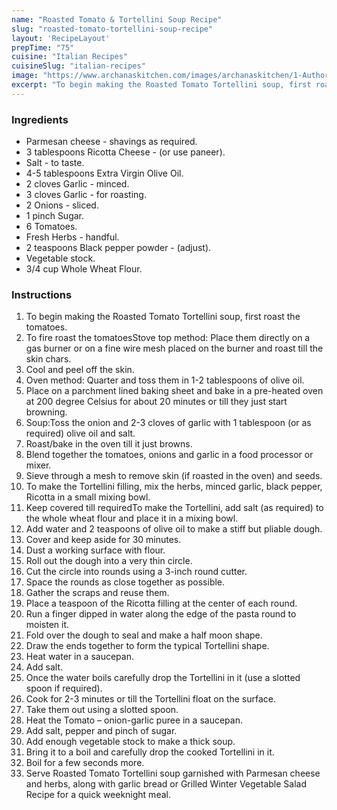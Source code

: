 ---
name: "Roasted Tomato & Tortellini Soup Recipe"
slug: "roasted-tomato-tortellini-soup-recipe"
layout: 'RecipeLayout'
prepTime: "75"
cuisine: "Italian Recipes"
cuisineSlug: "italian-recipes"
image: "https://www.archanaskitchen.com/images/archanaskitchen/1-Author/madhulia/Roasted_Tomato__Tortellini_soup.jpg"
excerpt: "To begin making the Roasted Tomato Tortellini soup, first roast the tomatoes"
---

### Ingredients

- Parmesan cheese - shavings as required.
- 3 tablespoons Ricotta Cheese - (or use paneer).
- Salt - to taste.
- 4-5 tablespoons Extra Virgin Olive Oil.
- 2 cloves Garlic - minced.
- 3 cloves Garlic - for roasting.
- 2 Onions - sliced.
- 1 pinch Sugar.
- 6 Tomatoes.
- Fresh Herbs - handful.
- 2 teaspoons Black pepper powder - (adjust).
- Vegetable stock.
- 3/4 cup Whole Wheat Flour.

### Instructions

1. To begin making the Roasted Tomato Tortellini soup, first roast the tomatoes.
1. To fire roast the tomatoesStove top method: Place them directly on a gas burner or on a fine wire mesh placed on the burner and roast till the skin chars.
1. Cool and peel off the skin.
1. Oven method: Quarter and toss them in 1-2 tablespoons of olive oil.
1. Place on a parchment lined baking sheet and bake in a pre-heated oven at 200 degree Celsius for about 20 minutes or till they just start browning.
1. Soup:Toss the onion and 2-3 cloves of garlic with 1 tablespoon (or as required) olive oil and salt.
1. Roast/bake in the oven till it just browns.
1. Blend together the tomatoes, onions and garlic  in a food processor or mixer.
1. Sieve through a mesh to remove skin (if roasted in the oven) and seeds.
1. To make the Tortellini filling, mix the herbs, minced garlic, black pepper, Ricotta in a small mixing bowl.
1. Keep covered till requiredTo make the Tortellini, add salt (as required) to the whole wheat flour and place it in a mixing bowl.
1. Add water and 2 teaspoons of olive oil to make a stiff but pliable dough.
1. Cover and keep aside for 30 minutes.
1. Dust a working surface with flour.
1. Roll out the dough into a very thin circle.
1. Cut the circle into rounds using a 3-inch round cutter.
1. Space the rounds as close together as possible.
1. Gather the scraps and reuse them.
1. Place a teaspoon of the Ricotta filling at the center of each round.
1. Run a finger dipped in water along the edge of the pasta round to moisten it.
1. Fold over the dough to seal and make a half moon shape.
1. Draw the ends together to form the typical Tortellini shape.
1. Heat water in a saucepan.
1. Add salt.
1. Once the water boils carefully drop the Tortellini in it (use a slotted spoon if required).
1. Cook for 2-3 minutes or till the Tortellini float on the surface.
1. Take them out using a slotted spoon.
1. Heat the Tomato – onion-garlic puree in a saucepan.
1. Add salt, pepper and pinch of sugar.
1. Add enough vegetable stock to make a thick soup.
1. Bring it to a boil and carefully drop the cooked Tortellini in it.
1. Boil for a few seconds more.
1. Serve Roasted Tomato Tortellini soup garnished with Parmesan cheese and herbs, along with garlic bread or Grilled Winter Vegetable Salad Recipe for a quick weeknight meal.
